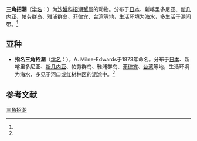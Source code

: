 {{Speciesbox
| name = 三角招潮
| status = 
| status_system = 
| image = 
| genus = Uca
| species = triangularis
| authority = ([[A._Milne-Edwards|A. Milne-Edwards]], 1873)<ref name='id11935'>{{cite web| url =http://www.bioinfo.cn/db05/BjdwSpecies.php?action=view&id=11935| title =三角招潮| work =《中国动物物种编目数据库》| publisher =中国科学院微生物研究所| author =中国科学院动物研究所| accessdate =2009-04-28| deadurl =yes| archiveurl =https://web.archive.org/web/20160305071512/http://www.bioinfo.cn/db05/BjdwSpecies.php?action=view&id=11935| archivedate =2016-03-05}}</ref>
}}

'''三角招潮'''（[[学名|学名]]：{{lang|la|''Uca triangularis''}}）为[[沙蟹科|沙蟹科]][[招潮蟹属|招潮蟹属]]的动物。分布于[[日本|日本]]、新喀里多尼亚、[[新几内亚|新几内亚]]、帕劳群岛、雅浦群岛、[[菲律宾|菲律宾]]、[[台湾|台湾]]等地，生活环境为海水，多生活于潮间带。<ref name='id11935'/>

==亚种==
* '''指名三角招潮'''（[[学名|学名]]：{{lang|la|''Uca triangularis triangularis''}}），A. Milne-Edwards于1873年命名。分布于[[日本|日本]]、新喀里多尼亚、[[新几内亚|新几内亚]]、帕劳群岛、雅浦群岛、[[菲律宾|菲律宾]]、[[台湾|台湾]]等地，生活环境为海水，多见于河口或红树林区的泥涂中。<ref name='id11935'/>

== 参考文献 ==
{{Wikispecies|Uca triangularis}}
{{Commons category|Uca triangularis}}
{{reflist}}
{{Taxonbar|from=Q14510190}}

[[Category:招潮属|三角招潮]]


{{螃蟹小作品}}